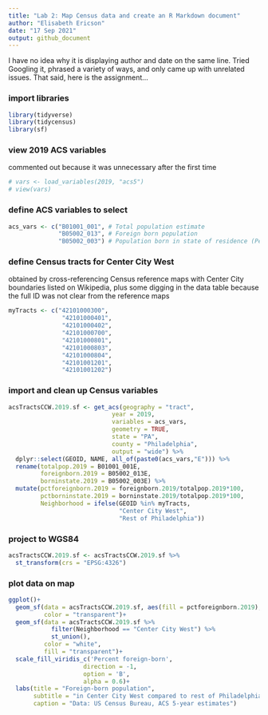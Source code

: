 ```yaml
---
title: "Lab 2: Map Census data and create an R Markdown document"
author: "Elisabeth Ericson"
date: "17 Sep 2021"
output: github_document
---
```


I have no idea why it is displaying author and date on the same line. Tried Googling it, phrased a variety of ways, and only came up with unrelated issues. That said, here is the assignment...

### import libraries
```r
library(tidyverse)
library(tidycensus)
library(sf)
```

### view 2019 ACS variables
commented out because it was unnecessary after the first time
```r
# vars <- load_variables(2019, "acs5")
# view(vars)
```

### define ACS variables to select
```r
acs_vars <- c("B01001_001", # Total population estimate
              "B05002_013", # Foreign born population
              "B05002_003") # Population born in state of residence (Pennsylvania)
```
  
### define Census tracts for Center City West
obtained by cross-referencing Census reference maps with Center City boundaries listed on Wikipedia, plus some digging in the data table because the full ID was not clear from the reference maps
```r
myTracts <- c("42101000300",
               "42101000401",
               "42101000402",
               "42101000700",
               "42101000801",
               "42101000803",
               "42101000804",
               "42101001201",
               "42101001202")
```
  
### import and clean up Census variables
```r
acsTractsCCW.2019.sf <- get_acs(geography = "tract",
                             year = 2019,
                             variables = acs_vars,
                             geometry = TRUE,
                             state = "PA",
                             county = "Philadelphia",
                             output = "wide") %>%
  dplyr::select(GEOID, NAME, all_of(paste0(acs_vars,"E"))) %>%
  rename(totalpop.2019 = B01001_001E,
         foreignborn.2019 = B05002_013E,
         borninstate.2019 = B05002_003E) %>%
  mutate(pctforeignborn.2019 = foreignborn.2019/totalpop.2019*100,
         pctborninstate.2019 = borninstate.2019/totalpop.2019*100,
         Neighborhood = ifelse(GEOID %in% myTracts,
                               "Center City West",
                               "Rest of Philadelphia"))
```

### project to WGS84
```r
acsTractsCCW.2019.sf <- acsTractsCCW.2019.sf %>%
  st_transform(crs = "EPSG:4326")
```

### plot data on map
```r
ggplot()+
  geom_sf(data = acsTractsCCW.2019.sf, aes(fill = pctforeignborn.2019),
          color = "transparent")+
  geom_sf(data = acsTractsCCW.2019.sf %>%
            filter(Neighborhood == "Center City West") %>%
            st_union(),
          color = "white",
          fill = "transparent")+
  scale_fill_viridis_c('Percent foreign-born',
                     direction = -1,
                     option = 'B',
                     alpha = 0.6)+
  labs(title = "Foreign-born population",
       subtitle = "in Center City West compared to rest of Philadelphia",
       caption = "Data: US Census Bureau, ACS 5-year estimates")
```
